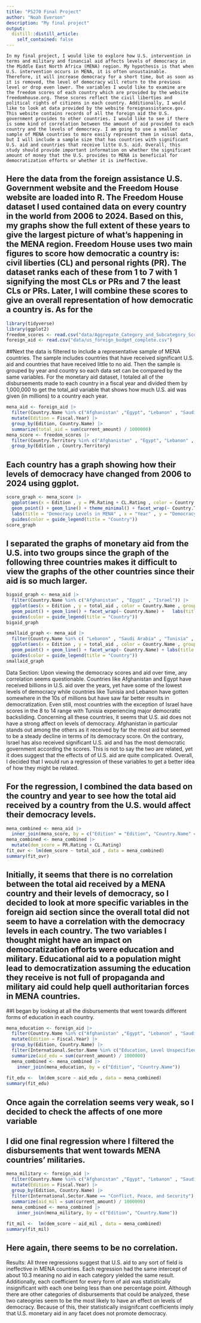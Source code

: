 ```yaml
---
title: "PS270 Final Project"
author: "Noah Everson"
description: "My final project"
output:
  distill::distill_article:
    self_contained: false
---
```





	In my final project, I would like to explore how U.S. intervention in terms and military and financial aid affects levels of democracy in the Middle East North Africa (MENA) region. My hypothesis is that when U.S. intervention occurs in MENA, it is often unsustainable. Therefore, it will increase democracy for a short time, but as soon as it is removed, the level of democracy will return to the previous level or drop even lower. The variables I would like to examine are the freedom scores of each country which are provided by the website freedomhouse.org. These scores reflect the civil liberties and political rights of citizens in each country. Additionally, I would like to look at data provided by the website foreignassistance.gov. This website contains records of all the foreign aid the U.S. government provides to other countries. I would like to see if there is some kind of correlation between the amount of aid provided to each country and the levels of democracy. I am going to use a smaller sample of MENA countries to more easily represent them in visual data, but I will include a sample size that has countries with significant U.S. aid and countries that receive litte U.S. aid. Overall, this study should provide important information on whether the significant amount of money that the U.S. provides to MENA is beneficial for democratization efforts or whether it is ineffective.


## Here the data from the foreign assistance U.S. Government website and the Freedom House website are loaded into R. The Freedom House dataset I used contained data on every country in the world from 2006 to 2024. Based on this, my graphs show the full extent of these years to give the largest picture of what's happening in the MENA region. Freedom House uses two main figures to score how democratic a country is: civil liberties (CL) and personal rights (PR). The dataset ranks each of these from 1 to 7 with 1 signifying the most CLs or PRs and 7 the least CLs or PRs. Later, I will combine these scores to give an overall representation of how democratic a country is. As for the 
```r
library(tidyverse)
library(ggplot2)
freedom_scores <- read.csv("data/Aggregate_Category_and_Subcategory_Scores_FIW_2003-2024.csv" )
foreign_aid <- read.csv("data/us_foreign_budget_complete.csv")
```


##Next the data is filtered to include a representative sample of MENA countries. The sample includes countries that have received significant U.S. aid and countries that have received little to no aid. Then the sample is grouped by year and country so each data set can be compared by the same variables. For the monetary aid dataset, I totaled all of the disbursements made to each country in a fiscal year and divided them by 1,000,000 to get the total_aid variable that shows how much U.S. aid was given (in millions) to a country each year.

```r
mena_aid <- foreign_aid |>
  filter(Country.Name %in% c("Afghanistan" ,"Egypt", "Lebanon" , "Saudi Arabia" , "Tunisia" , "Iraq" , "Israel" , "Yemen" )) |>
  mutate(Edition = Fiscal.Year) |>
  group_by(Edition, Country.Name) |>
  summarize(total_aid = sum(current_amount) / 1000000)
mena_score <- freedom_scores |>
  filter(Country.Territory %in% c("Afghanistan" , "Egypt", "Lebanon" , "Saudi Arabia" , "Tunisia" , "Iraq" , "Israel" , "Yemen")) |>
  group_by(Edition , Country.Territory)
```

## Each country has a graph showing how their levels of democracy have changed from 2006 to 2024 using ggplot.
```r
score_graph <- mena_score |> 
  ggplot(aes(x = Edition , y = PR.Rating + CL.Rating , color = Country.Territory , group = Country.Territory)) +
  geom_point() + geom_line() + theme_minimal() + facet_wrap(~ Country.Territory) +
  labs(title = "Democracy Levels in MENA" , x = "Year" , y = "Democracy Score" , ) +
  guides(color = guide_legend(title = "Country")) 
score_graph
```
## I separated the graphs of monetary aid from the U.S. into two groups since the graph of the following three countries makes it difficult to view the graphs of the other countries since their aid is so much larger.
```r
bigaid_graph <- mena_aid |> 
  filter(Country.Name %in% c("Afghanistan" , "Egypt" , "Israel")) |>
  ggplot(aes(x = Edition , y = total_aid , color = Country.Name , group = Country.Name)) +
  geom_point() + geom_line() + facet_wrap(~ Country.Name) +   labs(title = "U.S. Monetary Aid to MENA" , x = "Year" , y = "U.S. Dollars in Aid (in Millions)" , ) +
  guides(color = guide_legend(title = "Country")) 
bigaid_graph
```

```r
smallaid_graph <- mena_aid |> 
  filter(Country.Name %in% c( "Lebanon" , "Saudi Arabia" , "Tunisia" , "Iraq" , "Yemen")) |>
  ggplot(aes(x = Edition , y = total_aid , color = Country.Name , group = Country.Name)) +
  geom_point() + geom_line() + facet_wrap(~ Country.Name) + labs(title = "U.S. Monetary Aid to MENA" , x = "Year" , y = "U.S. Dollars in Aid (in Millions)" , ) +
  guides(color = guide_legend(title = "Country")) 
smallaid_graph
```

Data Section:
  Upon viewing the democracy scores and aid over time, any correlation seems questionable. Countries like Afghanistan and Egypt have received billions in U.S. aid over the years, yet have some of the lowest levels of democracy while countries like Tunisia and Lebanon have gotten somewhere in the 10s of millions but have saw far better results in democratization. Even still, most countries with the exception of Israel have scores in the 8 to 14 range with Tunisia experiencing major democratic backsliding.
  Concerning all these countries, it seems that U.S. aid does not have a strong affect on levels of democracy. Afghanistan in particular stands out among the others as it received by far the most aid but seemed to be a steady decline in terms of its democracy score. On the contrary, Israel has also received significant U.S. aid and has the most democratic government according the scores. This is not to say the two are related, yet it does suggest that the effects of of U.S. aid are quite complicated. Overall, I decided that I would run a regression of these variables to get a better idea of how they might be related.

## For the regression, I combined the data based on the country and year to see how the total aid received by a country from the U.S. would affect their democracy levels.

```r
mena_combined <- mena_aid |>
  inner_join(mena_score, by = c("Edition" = "Edition", "Country.Name" = "Country.Territory"))
mena_combined <- mena_combined |>
  mutate(dem_score = PR.Rating + CL.Rating)
fit_ovr <- lm(dem_score ~ total_aid , data = mena_combined)
summary(fit_ovr)
```

## Initially, it seems that there is no correlation between the total aid received by a MENA country and their levels of democracy, so I decided to look at more specific variables in the foreign aid section since the overall total did not seem to have a correlation with the democracy levels in each country. The two variables I thought might have an impact on democratization efforts were education and military. Educational aid to a population might lead to democratization assuming the education they receive is not full of propaganda and military aid could help quell authoritarian forces in MENA countries.

##I began by looking at all the disbursements that went towards different forms of education in each country. 

```r
mena_education <- foreign_aid |>
  filter(Country.Name %in% c("Afghanistan" ,"Egypt", "Lebanon" , "Saudi Arabia" , "Tunisia" , "Iraq" , "Israel" , "Yemen" )) |>
  mutate(Edition = Fiscal.Year) |>
  group_by(Edition, Country.Name) |>
  filter(International.Sector.Name %in% c("Education, Level Unspecified" , "Basic Education" , "Post-Secondary Education")) |>
  summarize(aid_edu = sum(current_amount) / 1000000)
  mena_combined <- mena_combined |>
    inner_join(mena_education, by = c("Edition", "Country.Name"))
  
fit_edu <-  lm(dem_score ~ aid_edu , data = mena_combined)
summary(fit_edu)
```

## Once again the correlation seems very weak, so I decided to check the affects of one more variable

## I did one final regression where I filtered the disbursements that went towards MENA countries' militaries. 

```r
mena_military <- foreign_aid |>
  filter(Country.Name %in% c("Afghanistan" ,"Egypt", "Lebanon" , "Saudi Arabia" , "Tunisia" , "Iraq" , "Israel" , "Yemen" )) |>
  mutate(Edition = Fiscal.Year) |>
  group_by(Edition, Country.Name) |>
  filter(International.Sector.Name == "Conflict, Peace, and Security") |>
  summarize(aid_mil = sum(current_amount) / 1000000)
  mena_combined <- mena_combined |>
    inner_join(mena_military, by = c("Edition", "Country.Name"))
  
fit_mil <-  lm(dem_score ~ aid_mil , data = mena_combined)
summary(fit_mil)

```

## Here again, there seems to be no correlation.

Results:
  All three regressions suggest that U.S. aid to any sort of field is ineffective in MENA countries. Each regression had the same intercept of about 10.3 meaning no aid in each category yielded the same result. Additionally, each coefficient for every form of aid was statistically insignificant with each one being less than one percentage point. Although there are other categories of disbursements that could be analyzed, these two cateogries seem to be the most likely to have an effect on levels of democracy. Because of this, their statistically insignifcant coefficients imply that U.S. monetary aid in any facet does not promote democracy.
  









